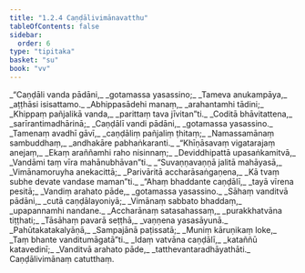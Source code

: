 ```yaml
---
title: "1.2.4 Caṇḍālivimānavatthu"
tableOfContents: false
sidebar:
  order: 6
type: "tipitaka"
basket: "su"
book: "vv"
---
```



<DynamicBreadcrumb />

<Division number="195" book="vv">

<Paragraph number="219" type="verses" book="vv">
_“Caṇḍāli vanda pādāni,_  
_gotamassa yasassino;_  
_Tameva anukampāya,_  
_aṭṭhāsi isisattamo._  

</Paragraph>

</Division>
<Division number="196" book="vv">

<Paragraph number="220" type="verses" book="vv">
_Abhippasādehi manaṃ,_  
_arahantamhi tādini;_  
_Khippaṃ pañjalikā vanda,_  
_parittaṃ tava jīvitan”ti._  

</Paragraph>

</Division>
<Division number="197" book="vv">

<Paragraph number="221" type="verses" book="vv">
_Coditā bhāvitattena,_  
_sarīrantimadhārinā;_  
_Caṇḍālī vandi pādāni,_  
_gotamassa yasassino._  

</Paragraph>

</Division>
<Division number="198" book="vv">

<Paragraph number="222" type="verses" book="vv">
_Tamenaṃ avadhī gāvī,_  
_caṇḍāliṃ pañjaliṃ ṭhitaṃ;_  
_Namassamānaṃ sambuddhaṃ,_  
_andhakāre pabhaṅkaranti._  

</Paragraph>

</Division>
<Division number="199" book="vv">

<Paragraph number="223" type="verses" book="vv">
_“Khīṇāsavaṃ vigatarajaṃ anejaṃ,_  
_Ekaṃ araññamhi raho nisinnaṃ;_  
_Deviddhipattā upasaṅkamitvā,_  
_Vandāmi taṃ vīra mahānubhāvan”ti._  

</Paragraph>

</Division>
<Division number="200" book="vv">

<Paragraph number="224" type="verses" book="vv">
_“Suvaṇṇavaṇṇā jalitā mahāyasā,_  
_Vimānamoruyha anekacittā;_  
_Parivāritā accharāsaṅgaṇena,_  
_Kā tvaṃ subhe devate vandase maman”ti._  

</Paragraph>

</Division>
<Division number="201" book="vv">

<Paragraph number="225" type="verses" book="vv">
_“Ahaṃ bhaddante caṇḍālī,_  
_tayā vīrena pesitā;_  
_Vandiṃ arahato pāde,_  
_gotamassa yasassino._  

</Paragraph>

</Division>
<Division number="202" book="vv">

<Paragraph number="226" type="verses" book="vv">
_Sāhaṃ vanditvā pādāni,_  
_cutā caṇḍālayoniyā;_  
_Vimānaṃ sabbato bhaddaṃ,_  
_upapannamhi nandane._  

</Paragraph>

</Division>
<Division number="203" book="vv">

<Paragraph number="227" type="verses" book="vv">
_Accharānaṃ satasahassaṃ,_  
_purakkhatvāna tiṭṭhati;_  
_Tāsāhaṃ pavarā seṭṭhā,_  
_vaṇṇena yasasāyunā._  

</Paragraph>

</Division>
<Division number="204" book="vv">

<Paragraph number="228" type="verses" book="vv">
_Pahūtakatakalyāṇā,_  
_Sampajānā paṭissatā;_  
_Muniṃ kāruṇikaṃ loke,_  
_Taṃ bhante vanditumāgatā”ti._  

</Paragraph>

</Division>
<Division number="205" book="vv">

<Paragraph number="229" type="verses" book="vv">
_Idaṃ vatvāna caṇḍālī,_  
_kataññū katavedinī;_  
_Vanditvā arahato pāde,_  
_tatthevantaradhāyathāti._  


</Paragraph>
</Division>

<Paragraph number="230" type="center" book="vv">
Caṇḍālivimānaṃ catutthaṃ.
</Paragraph>